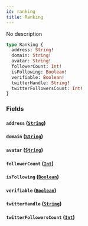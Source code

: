 ```yaml
---
id: ranking
title: Ranking
---
```


No description

```graphql
type Ranking {
  address: String!
  domain: String!
  avatar: String!
  followerCount: Int!
  isFollowing: Boolean!
  verifiable: Boolean!
  twitterHandle: String!
  twitterFollowersCount: Int!
}
```

### Fields

#### `address` ([`String`](/V1/cyberconnect-api/reference/scalars/string))

#### `domain` ([`String`](/V1/cyberconnect-api/reference/scalars/string))

#### `avatar` ([`String`](/V1/cyberconnect-api/reference/scalars/string))

#### `followerCount` ([`Int`](/cyberconnect-api/reference/scalars/int))

#### `isFollowing` ([`Boolean`](/V1/cyberconnect-api/reference/scalars/boolean))

#### `verifiable` ([`Boolean`](/V1/cyberconnect-api/reference/scalars/boolean))

#### `twitterHandle` ([`String`](/V1/cyberconnect-api/reference/scalars/string))

#### `twitterFollowersCount` ([`Int`](/cyberconnect-api/reference/scalars/int))
